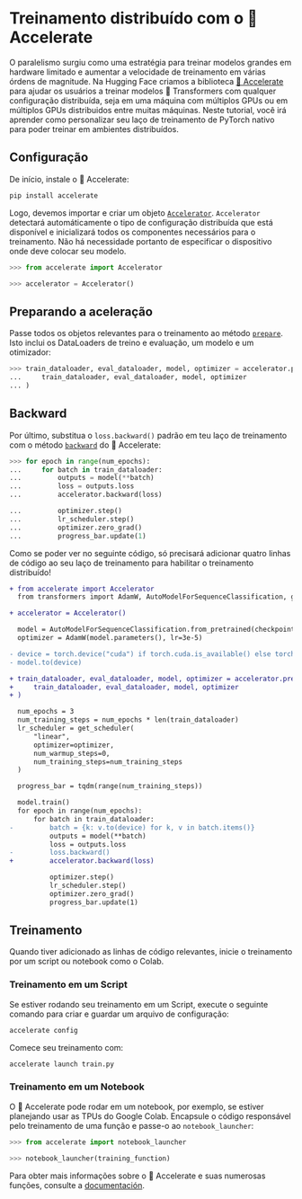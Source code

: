 <!--Copyright 2022 The HuggingFace Team. All rights reserved.

Licensed under the Apache License, Version 2.0 (the "License"); you may not use this file except in compliance with
the License. You may obtain a copy of the License at

http://www.apache.org/licenses/LICENSE-2.0

Unless required by applicable law or agreed to in writing, software distributed under the License is distributed on
an "AS IS" BASIS, WITHOUT WARRANTIES OR CONDITIONS OF ANY KIND, either express or implied. See the License for the
specific language governing permissions and limitations under the License.
-->

# Treinamento distribuído com o 🤗 Accelerate

O paralelismo surgiu como uma estratégia para treinar modelos grandes em hardware limitado e aumentar a velocidade
de treinamento em várias órdens de magnitude. Na Hugging Face criamos a biblioteca [🤗 Accelerate](https://huggingface.co/docs/accelerate/index.html)
para ajudar os usuários a treinar modelos 🤗 Transformers com qualquer configuração distribuída, seja em uma máquina
com múltiplos GPUs ou em múltiplos GPUs distribuidos entre muitas máquinas. Neste tutorial, você irá aprender como
personalizar seu laço de treinamento de PyTorch nativo para poder treinar em ambientes distribuídos.

## Configuração

De início, instale o 🤗 Accelerate:

```bash
pip install accelerate
```

Logo, devemos importar e criar um objeto [`Accelerator`](https://huggingface.co/docs/accelerate/accelerator.html#accelerate.Accelerator).
`Accelerator` detectará automáticamente o tipo de configuração distribuída que está disponível e inicializará todos os
componentes necessários para o treinamento. Não há necessidade portanto de especificar o dispositivo onde deve colocar seu modelo.

```py
>>> from accelerate import Accelerator

>>> accelerator = Accelerator()
```

## Preparando a aceleração

Passe todos os objetos relevantes para o treinamento ao método [`prepare`](https://huggingface.co/docs/accelerate/accelerator.html#accelerate.Accelerator.prepare).
Isto inclui os DataLoaders de treino e evaluação, um modelo e um otimizador:

```py
>>> train_dataloader, eval_dataloader, model, optimizer = accelerator.prepare(
...     train_dataloader, eval_dataloader, model, optimizer
... )
```

## Backward

Por último, substitua o `loss.backward()` padrão em teu laço de treinamento com o método [`backward`](https://huggingface.co/docs/accelerate/accelerator.html#accelerate.Accelerator.backward) do 🤗 Accelerate:

```py
>>> for epoch in range(num_epochs):
...     for batch in train_dataloader:
...         outputs = model(**batch)
...         loss = outputs.loss
...         accelerator.backward(loss)

...         optimizer.step()
...         lr_scheduler.step()
...         optimizer.zero_grad()
...         progress_bar.update(1)
```

Como se poder ver no seguinte código, só precisará adicionar quatro linhas de código ao seu laço de treinamento
para habilitar o treinamento distribuído!

```diff
+ from accelerate import Accelerator
  from transformers import AdamW, AutoModelForSequenceClassification, get_scheduler

+ accelerator = Accelerator()

  model = AutoModelForSequenceClassification.from_pretrained(checkpoint, num_labels=2)
  optimizer = AdamW(model.parameters(), lr=3e-5)

- device = torch.device("cuda") if torch.cuda.is_available() else torch.device("cpu")
- model.to(device)

+ train_dataloader, eval_dataloader, model, optimizer = accelerator.prepare(
+     train_dataloader, eval_dataloader, model, optimizer
+ )

  num_epochs = 3
  num_training_steps = num_epochs * len(train_dataloader)
  lr_scheduler = get_scheduler(
      "linear",
      optimizer=optimizer,
      num_warmup_steps=0,
      num_training_steps=num_training_steps
  )

  progress_bar = tqdm(range(num_training_steps))

  model.train()
  for epoch in range(num_epochs):
      for batch in train_dataloader:
-         batch = {k: v.to(device) for k, v in batch.items()}
          outputs = model(**batch)
          loss = outputs.loss
-         loss.backward()
+         accelerator.backward(loss)

          optimizer.step()
          lr_scheduler.step()
          optimizer.zero_grad()
          progress_bar.update(1)
```

## Treinamento

Quando tiver adicionado as linhas de código relevantes, inicie o treinamento por um script ou notebook como o Colab.

### Treinamento em um Script

Se estiver rodando seu treinamento em um Script, execute o seguinte comando para criar e guardar um arquivo de configuração:

```bash
accelerate config
```

Comece seu treinamento com:

```bash
accelerate launch train.py
```

### Treinamento em um Notebook

O 🤗 Accelerate pode rodar em um notebook, por exemplo, se estiver planejando usar as TPUs do Google Colab.
Encapsule o código responsável pelo treinamento de uma função e passe-o ao `notebook_launcher`:

```py
>>> from accelerate import notebook_launcher

>>> notebook_launcher(training_function)
```

Para obter mais informações sobre o 🤗 Accelerate e suas numerosas funções, consulte a [documentación](https://huggingface.co/docs/accelerate/index.html).